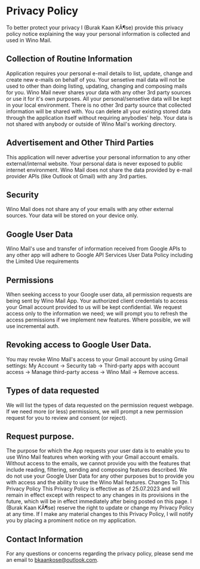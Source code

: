 # Privacy Policy
To better protect your privacy I (Burak Kaan KÃ¶se) provide this privacy policy notice explaining the way your personal information is collected and used in Wino Mail.

## Collection of Routine Information
Application requires your personal e-mail details to list, update, change and create new e-mails on behalf of you.
Your sensetive mail data will not be used to other than doing listing, updating, changing and composing mails for you.
Wino Mail never shares your data with any other 3rd party sources or use it for it's own purposes. All your personal/sensetive data will be kept in your local environment.
There is no other 3rd party source that collected information will be shared with.
You can delete all your existing stored data through the application itself without requiring anybodies' help. Your data is not shared with anybody or outside of Wino Mail's working directory.

## Advertisement and Other Third Parties
This application will never advertise your personal information to any other external/internal website. Your personal data is never exposed to public internet environment. Wino Mail does not share the data provided by e-mail provider APIs (like Outlook ot Gmail) with any 3rd parties.

## Security
Wino Mail does not share any of your emails with any other external sources. Your data will be stored on your device only.

## Google User Data
Wino Mail's use and transfer of information received from Google APIs to any other app will adhere to Google API Services User Data Policy including the Limited Use requirements

## Permissions
When seeking access to your Google user data, all permission requests are being sent by Wino Mail App. Your authorized client credentials to access your Gmail account provided to us will be kept confidential. We request access only to the information we need; we will prompt you to refresh the access permissions if we implement new features. Where possible, we will use incremental auth.

## Revoking access to Google User Data.
You may revoke Wino Mail's access to your Gmail account by using Gmail settings: My Account -> Security tab -> Third-party apps with account access -> Manage third-party access -> Wino Mail -> Remove access.

## Types of data requested
We will list the types of data requested on the permission request webpage. If we need more (or less) permissions, we will prompt a new permission request for you to review and consent (or reject).

## Request purpose.
The purpose for which the App requests your user data is to enable you to use Wino Mail features when working with your Gmail account emails. Without access to the emails, we cannot provide you with the features that include reading, filtering, sending and composing features described. We do not use your Google User Data for any other purposes but to provide you with access and the ability to use the Wino Mail features.
Changes To This Privacy Policy
This Privacy Policy is effective as of 25.07.2023 and will remain in effect except with respect to any changes in its provisions in the future, which will be in effect immediately after being posted on this page. I (Burak Kaan KÃ¶se) reserve the right to update or change my Privacy Policy at any time.
If I make any material changes to this Privacy Policy, I will notify you by placing a prominent notice on my application.

## Contact Information
For any questions or concerns regarding the privacy policy, please send me an email to [bkaankose@outlook.com](mailto:bkaankose@outlook.com).

